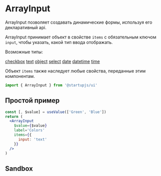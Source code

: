 
# ArrayInput

ArrayInput позволяет создавать динамические формы, используя его декларативный api.

ArrayInput принимает объект в свойстве `items` с обязательным ключом` input`, чтобы указать, какой тип ввода отображать.

Возможные типы:

[сheckbox](/docs/forms/Checkbox)
[text](/docs/forms/TextInput)
[object](/docs/forms/ObjectInput)
[select](/docs/forms/Select)
[date](/docs/forms/DateTimePicker)
[datetime](/docs/forms/DateTimePicker)
[time](/docs/forms/DateTimePicker)

Объект `items` также наследует любые свойства, переданные этим компонентам.

```jsx
import { ArrayInput } from '@startupjs/ui'
```

## Простой пример

```jsx example
const [, $value] = useValue(['Green', 'Blue'])
return (
  <ArrayInput
    $value={$value}
    label='Colors'
    items={{
      input: 'text'
    }}
  />
)
```

## Sandbox

<Sandbox Component={ArrayInput} />